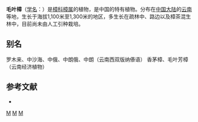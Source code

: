 {{Speciesbox
| name = 毛叶樟
| status = 
| status_system = 
| image =
| genus = Cinnamomum
| species = mollifolium
| authority = [[李锡文|H. W. Li]]
}}

'''毛叶樟'''（[[学名|学名]]：{{lang|la|''Cinnamomum mollifolium''}}）是[[樟科|樟科]][[樟属|樟属]]的植物，是中国的特有植物。分布在[[中国大陆|中国大陆]]的[[云南|云南]]等地，生长于海拔1,100米至1,300米的地区，多生长在疏林中、路边以及樟茶混生林中，目前尚未由人工引种栽培。

== 别名 ==
罗木来、中沙海、中俄、中朗俄、中朗（云南西双版纳傣语） 香茅樟、毛叶芳樟（云南经济植物）

== 参考文献 ==
<div class="references-small">
* {{cite web| url =http://www.bioinfo.cn/db05/KmzwSpecies.php?action=view&id=11886| title =毛叶樟| work =《中国高等植物数据库全库》| publisher =中国科学院微生物研究所| author =昆明植物研究所| accessdate =2009-02-24| archive-date =2018-06-28| archive-url =https://web.archive.org/web/20180628204035/http://www.bioinfo.cn/db05/KmzwSpecies.php?action=view| dead-url =yes}}
</div>
{{Taxonbar|from=Q11126609}}

[[Category:樟属|M]]
[[Category:中國特有植物|M]]
[[Category:云南植物|M]]
